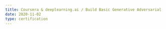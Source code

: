 ```yaml
---
title: Coursera & deeplearning.ai / Build Basic Generative Adversarial Networks (GANs)
date: 2020-11-02
type: certification
---
```


<Pdf
  title="Coursera & deeplearning.ai / Build Basic Generative Adversarial Networks (GANs)"
  src="/content/2020-11-02-coursera-basic-gans/coursera-767LNVQFYNU2.pdf"
  className="aspect-[28/22]"
/>
